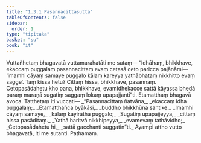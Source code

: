 ```yaml
---
title: "1.3.1 Pasannacittasutta"
tableOfContents: false
sidebar:
  order: 1
type: "tipitaka"
basket: "su"
book: "it"
---
```



<DynamicBreadcrumb />

<Division number="21" book="it">

<Paragraph number="113" book="it">
Vuttañhetaṃ bhagavatā vuttamarahatāti me sutaṃ—
</Paragraph>

<Paragraph number="114" book="it">
“Idhāhaṃ, bhikkhave, ekaccaṃ puggalaṃ pasannacittaṃ evaṃ cetasā ceto paricca pajānāmi—  ‘imamhi cāyaṃ samaye puggalo kālaṃ kareyya yathābhataṃ nikkhitto evaṃ sagge’. Taṃ kissa hetu? Cittaṃ hissa, bhikkhave, pasannaṃ. Cetopasādahetu kho pana, bhikkhave, evamidhekacce sattā kāyassa bhedā paraṃ maraṇā sugatiṃ saggaṃ lokaṃ upapajjantī”ti. Etamatthaṃ bhagavā avoca. Tatthetaṃ iti vuccati—
</Paragraph>

<Paragraph number="115" type="verses" book="it">
_“Pasannacittaṃ ñatvāna,_  
_ekaccaṃ idha puggalaṃ;_  
_Etamatthañca byākāsi,_  
_buddho bhikkhūna santike._  

</Paragraph>

<Paragraph number="116" type="verses" book="it">
_Imamhi cāyaṃ samaye,_  
_kālaṃ kayirātha puggalo;_  
_Sugatiṃ upapajjeyya,_  
_cittaṃ hissa pasāditaṃ._  

</Paragraph>

<Paragraph number="117" type="verses" book="it">
_Yathā haritvā nikkhipeyya,_  
_evamevaṃ tathāvidho;_  
_Cetopasādahetu hi,_  
_sattā gacchanti suggatin”ti._  

</Paragraph>

<Paragraph number="118" book="it">
Ayampi attho vutto bhagavatā, iti me sutanti.

</Paragraph>
</Division>

<Paragraph number="119" type="center" book="it">
Paṭhamaṃ.
</Paragraph>